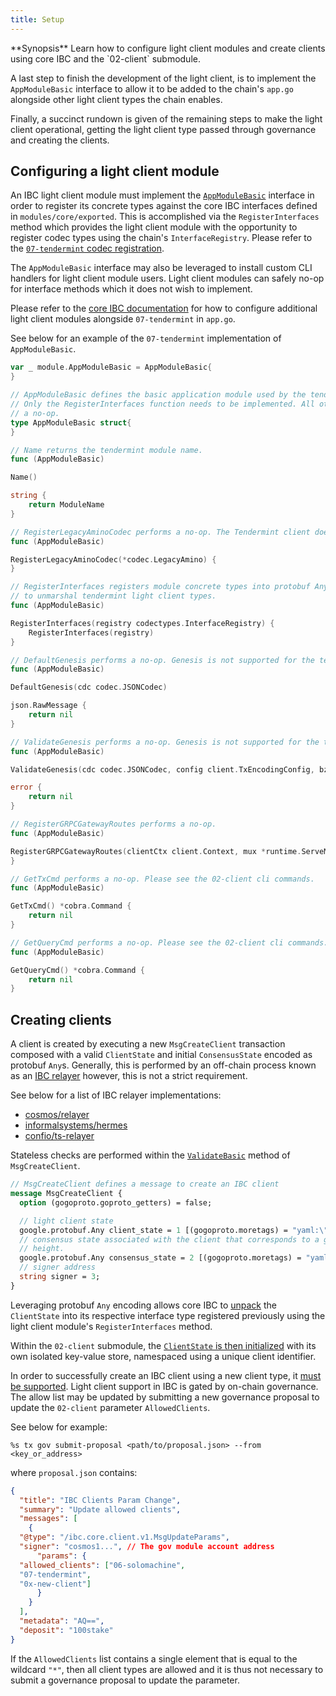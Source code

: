 ```yaml
---
title: Setup
---
```


<Note>
**Synopsis**
Learn how to configure light client modules and create clients using core IBC and the `02-client` submodule.
</Note>

A last step to finish the development of the light client, is to implement the `AppModuleBasic` interface to allow it to be added to the chain's `app.go` alongside other light client types the chain enables.

Finally, a succinct rundown is given of the remaining steps to make the light client operational, getting the light client type passed through governance and creating the clients.

## Configuring a light client module

An IBC light client module must implement the [`AppModuleBasic`](https://github.com/cosmos/cosmos-sdk/blob/main/types/module/module.go#L50) interface in order to register its concrete types against the core IBC interfaces defined in `modules/core/exported`. This is accomplished via the `RegisterInterfaces` method which provides the light client module with the opportunity to register codec types using the chain's `InterfaceRegistry`. Please refer to the [`07-tendermint` codec registration](https://github.com/cosmos/ibc-go/blob/v7.0.0/modules/light-clients/07-tendermint/codec.go#L11).

The `AppModuleBasic` interface may also be leveraged to install custom CLI handlers for light client module users. Light client modules can safely no-op for interface methods which it does not wish to implement.

Please refer to the [core IBC documentation](/docs/ibc/next/ibc/integration.mdx#integrating-light-clients) for how to configure additional light client modules alongside `07-tendermint` in `app.go`.

See below for an example of the `07-tendermint` implementation of `AppModuleBasic`.

```go expandable
var _ module.AppModuleBasic = AppModuleBasic{
}

// AppModuleBasic defines the basic application module used by the tendermint light client.
// Only the RegisterInterfaces function needs to be implemented. All other function perform
// a no-op.
type AppModuleBasic struct{
}

// Name returns the tendermint module name.
func (AppModuleBasic)

Name()

string {
    return ModuleName
}

// RegisterLegacyAminoCodec performs a no-op. The Tendermint client does not support amino.
func (AppModuleBasic)

RegisterLegacyAminoCodec(*codec.LegacyAmino) {
}

// RegisterInterfaces registers module concrete types into protobuf Any. This allows core IBC
// to unmarshal tendermint light client types.
func (AppModuleBasic)

RegisterInterfaces(registry codectypes.InterfaceRegistry) {
    RegisterInterfaces(registry)
}

// DefaultGenesis performs a no-op. Genesis is not supported for the tendermint light client.
func (AppModuleBasic)

DefaultGenesis(cdc codec.JSONCodec)

json.RawMessage {
    return nil
}

// ValidateGenesis performs a no-op. Genesis is not supported for the tendermint light client.
func (AppModuleBasic)

ValidateGenesis(cdc codec.JSONCodec, config client.TxEncodingConfig, bz json.RawMessage)

error {
    return nil
}

// RegisterGRPCGatewayRoutes performs a no-op.
func (AppModuleBasic)

RegisterGRPCGatewayRoutes(clientCtx client.Context, mux *runtime.ServeMux) {
}

// GetTxCmd performs a no-op. Please see the 02-client cli commands.
func (AppModuleBasic)

GetTxCmd() *cobra.Command {
    return nil
}

// GetQueryCmd performs a no-op. Please see the 02-client cli commands.
func (AppModuleBasic)

GetQueryCmd() *cobra.Command {
    return nil
}
```

## Creating clients

A client is created by executing a new `MsgCreateClient` transaction composed with a valid `ClientState` and initial `ConsensusState` encoded as protobuf `Any`s.
Generally, this is performed by an off-chain process known as an [IBC relayer](https://github.com/cosmos/ibc/tree/main/spec/relayer/ics-018-relayer-algorithms) however, this is not a strict requirement.

See below for a list of IBC relayer implementations:

* [cosmos/relayer](https://github.com/cosmos/relayer)
* [informalsystems/hermes](https://github.com/informalsystems/hermes)
* [confio/ts-relayer](https://github.com/confio/ts-relayer)

Stateless checks are performed within the [`ValidateBasic`](https://github.com/cosmos/ibc-go/blob/v7.0.0/modules/core/02-client/types/msgs.go#L48) method of `MsgCreateClient`.

```protobuf expandable
// MsgCreateClient defines a message to create an IBC client
message MsgCreateClient {
  option (gogoproto.goproto_getters) = false;

  // light client state
  google.protobuf.Any client_state = 1 [(gogoproto.moretags) = "yaml:\"client_state\""];
  // consensus state associated with the client that corresponds to a given
  // height.
  google.protobuf.Any consensus_state = 2 [(gogoproto.moretags) = "yaml:\"consensus_state\""];
  // signer address
  string signer = 3;
}
```

Leveraging protobuf `Any` encoding allows core IBC to [unpack](https://github.com/cosmos/ibc-go/blob/47162061bcbfe74df791161059715a635e31c604/modules/core/keeper/msg_server.go#L38) the `ClientState` into its respective interface type registered previously using the light client module's `RegisterInterfaces` method.

Within the `02-client` submodule, the [`ClientState` is then initialized](https://github.com/cosmos/ibc-go/blob/47162061bcbfe74df791161059715a635e31c604/modules/core/02-client/keeper/client.go#L40-L42) with its own isolated key-value store, namespaced using a unique client identifier.

In order to successfully create an IBC client using a new client type, it [must be supported](https://github.com/cosmos/ibc-go/blob/v7.0.0/modules/core/02-client/keeper/client.go#L19-L25). Light client support in IBC is gated by on-chain governance. The allow list may be updated by submitting a new governance proposal to update the `02-client` parameter `AllowedClients`.

See below for example:

```shell
%s tx gov submit-proposal <path/to/proposal.json> --from <key_or_address>
```

where `proposal.json` contains:

```json expandable
{
  "title": "IBC Clients Param Change",
  "summary": "Update allowed clients",
  "messages": [
    {
  "@type": "/ibc.core.client.v1.MsgUpdateParams",
  "signer": "cosmos1...", // The gov module account address
      "params": {
  "allowed_clients": ["06-solomachine",
  "07-tendermint",
  "0x-new-client"]
      }
    }
  ],
  "metadata": "AQ==",
  "deposit": "100stake"
}
```

If the `AllowedClients` list contains a single element that is equal to the wildcard `"*"`, then all client types are allowed and it is thus not necessary to submit a governance proposal to update the parameter.
